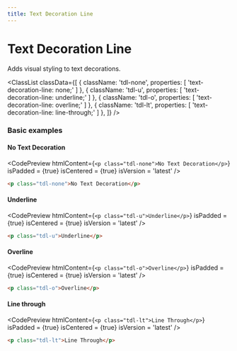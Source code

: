 ```yaml
---
title: Text Decoration Line
---
```



# Text Decoration Line

Adds visual styling to text decorations.

<ClassList
  classData={[
    {
      className: 'tdl-none',
      properties: [
        'text-decoration-line: none;'
      ]
    },
    {
      className: 'tdl-u',
      properties: [
        'text-decoration-line: underline;'
      ]
    },
    {
      className: 'tdl-o',
      properties: [
        'text-decoration-line: overline;'
      ]
    },
    {
      className: 'tdl-lt',
      properties: [
        'text-decoration-line: line-through;'
      ]
    },
  ]}
/>

### Basic examples

#### No Text Decoration

<CodePreview
  htmlContent={`
    <p class="tdl-none">No Text Decoration</p>
  `}
  isPadded = {true}
  isCentered = {true}
  isVersion = 'latest'
/>

```html
<p class="tdl-none">No Text Decoration</p>
```

#### Underline

<CodePreview
  htmlContent={`
    <p class="tdl-u">Underline</p>
  `}
  isPadded = {true}
  isCentered = {true}
  isVersion = 'latest'
/>

```html
<p class="tdl-u">Underline</p>
```

#### Overline

<CodePreview
  htmlContent={`
    <p class="tdl-o">Overline</p>
  `}
  isPadded = {true}
  isCentered = {true}
  isVersion = 'latest'
/>

```html
<p class="tdl-o">Overline</p>
```

#### Line through

<CodePreview
  htmlContent={`
    <p class="tdl-lt">Line Through</p>
  `}
  isPadded = {true}
  isCentered = {true}
  isVersion = 'latest'
/>

```html
<p class="tdl-lt">Line Through</p>
```
